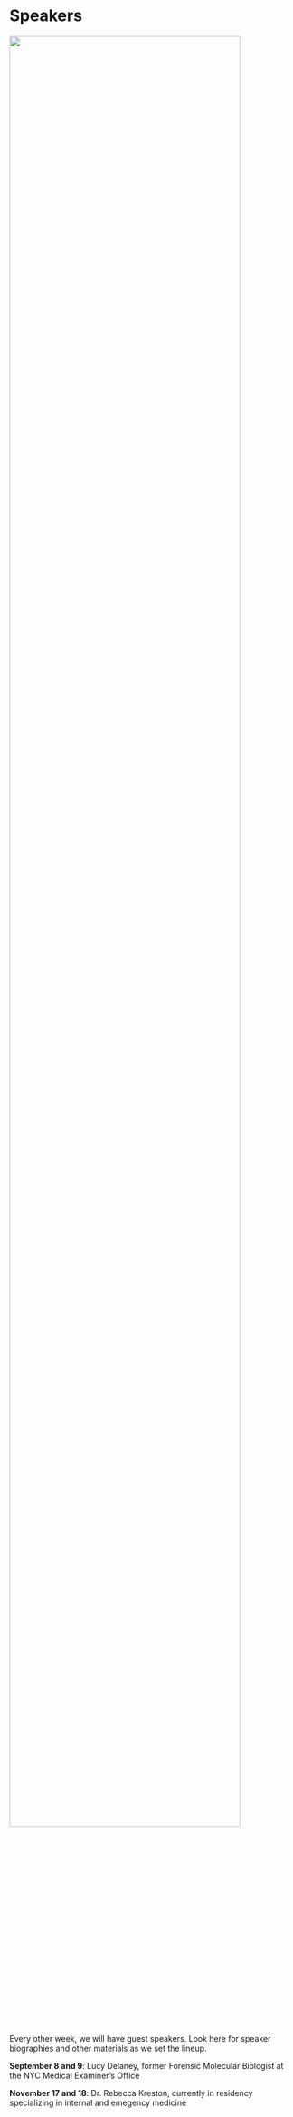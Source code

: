 # Speakers

![](images/speakers.png){width="90%"}

Every other week, we will have guest speakers. Look here for speaker biographies and other materials as we set the lineup.

**September 8 and 9**: Lucy Delaney, former Forensic Molecular Biologist at the NYC Medical Examiner's Office

**November 17 and 18**: Dr. Rebecca Kreston, currently in residency specializing in internal and emegency medicine